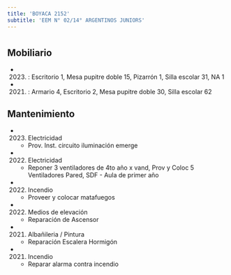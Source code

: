 ```yaml
---
title: 'BOYACA 2152'
subtitle: 'EEM N° 02/14° ARGENTINOS JUNIORS'
---
```


#


## Mobiliario

*  (2023) : Escritorio 1, Mesa pupitre doble 15, Pizarrón 1, Silla escolar 31, NA 1 

*  (2021) : Armario 4, Escritorio 2, Mesa pupitre doble 30, Silla escolar 62 





## Mantenimiento

*  (2023) Electricidad 
    + Prov. Inst.  circuito iluminación emerge

*  (2022) Electricidad 
    + Reponer 3 ventiladores de 4to año x vand, Prov y Coloc 5 Ventiladores Pared, SDF - Aula de primer año

*  (2022) Incendio 
    + Proveer y colocar matafuegos

*  (2022) Medios de elevación 
    + Reparación de Ascensor

*  (2021) Albañileria / Pintura 
    + Reparación Escalera Hormigón

*  (2021) Incendio 
    + Reparar alarma contra incendio



